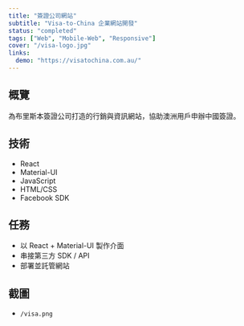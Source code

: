 ```yaml
---
title: "簽證公司網站"
subtitle: "Visa-to-China 企業網站開發"
status: "completed"
tags: ["Web", "Mobile-Web", "Responsive"]
cover: "/visa-logo.jpg"
links:
  demo: "https://visatochina.com.au/"
---
```


## 概覽

為布里斯本簽證公司打造的行銷與資訊網站，協助澳洲用戶申辦中國簽證。

## 技術

- React
- Material-UI
- JavaScript
- HTML/CSS
- Facebook SDK

## 任務

- 以 React + Material-UI 製作介面
- 串接第三方 SDK / API
- 部署並託管網站

## 截圖

- `/visa.png`
